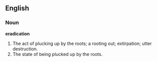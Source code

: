 ==English==

===Noun===

'''eradication'''

#The act of plucking up by the roots; a rooting out; extirpation; utter destruction.
#The state of being plucked up by the roots.